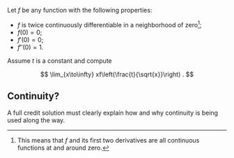 Let $f$ be any function with the following properties:

-   $f$ is twice continuously differentiable in a neighborhood of zero[^1];
-   $f(0) = 0$;
-   $f'(0) = 0$;
-   $f''(0) = 1$.

Assume $t$ is a constant and compute

$$
    \lim_{x\to\infty} xf\left(\frac{t}{\sqrt{x}}\right)
    .
$$

::: callout-warning
## Continuity?

A full credit solution must clearly explain how and why continuity is being used along the way.
:::

[^1]: This means that $f$ and its first two derivatives are all continuous functions at and around zero.